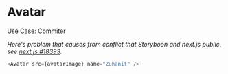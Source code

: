 
<Meta title="Media/Avatar" />

# Avatar

Use Case: Commiter

_Here's problem that causes from conflict that Storyboon and next.js public.
see [next.js #18393](https://github.com/vercel/next.js/issues/18393)._

<Avatar src={avatarImage} name="Zuhanit" />

```javascript
<Avatar src={avatarImage} name="Zuhanit" />
```
